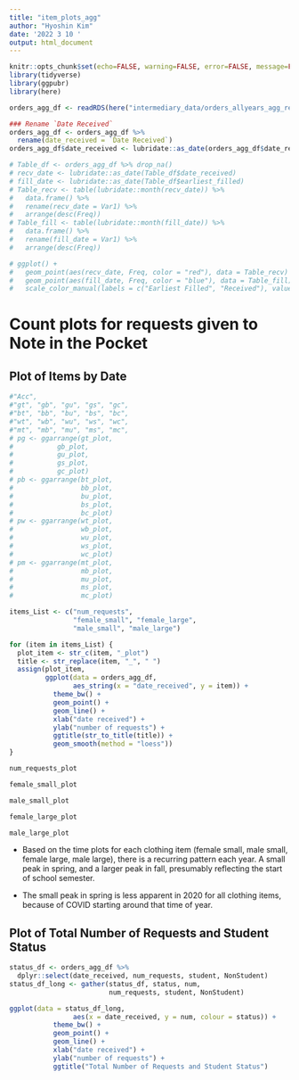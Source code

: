 ```yaml
---
title: "item_plots_agg"
author: "Hyoshin Kim"
date: '2022 3 10 '
output: html_document
---
```


```r
knitr::opts_chunk$set(echo=FALSE, warning=FALSE, error=FALSE, message=FALSE)
library(tidyverse)
library(ggpubr)
library(here)
```

<!-- # Read in cleaned, aggregated data -->

```r
orders_agg_df <- readRDS(here("intermediary_data/orders_allyears_agg_received.rds"))
```

```r
### Rename `Date Received`
orders_agg_df <- orders_agg_df %>%
  rename(date_received = `Date Received`)
orders_agg_df$date_received <- lubridate::as_date(orders_agg_df$date_received)
```

<!-- # Months with the most requests received, requests filled. -->

```r
# Table_df <- orders_agg_df %>% drop_na()
# recv_date <- lubridate::as_date(Table_df$date_received)
# fill_date <- lubridate::as_date(Table_df$earliest_filled)
# Table_recv <- table(lubridate::month(recv_date)) %>% 
#   data.frame() %>% 
#   rename(recv_date = Var1) %>%
#   arrange(desc(Freq)) 
# Table_fill <- table(lubridate::month(fill_date)) %>% 
#   data.frame() %>% 
#   rename(fill_date = Var1) %>%
#   arrange(desc(Freq)) 
```

```r
# ggplot() +
#   geom_point(aes(recv_date, Freq, color = "red"), data = Table_recv) +
#   geom_point(aes(fill_date, Freq, color = "blue"), data = Table_fill) +
#   scale_color_manual(labels = c("Earliest Filled", "Received"), values = c("blue", "red"))
```



# Count plots for requests given to Note in the Pocket

## Plot of Items by Date

```r
#"Acc",
#"gt", "gb", "gu", "gs", "gc",
#"bt", "bb", "bu", "bs", "bc",
#"wt", "wb", "wu", "ws", "wc",
#"mt", "mb", "mu", "ms", "mc",
# pg <- ggarrange(gt_plot,
#           gb_plot,
#           gu_plot,
#           gs_plot,
#           gc_plot)
# pb <- ggarrange(bt_plot,
#                 bb_plot,
#                 bu_plot,
#                 bs_plot,
#                 bc_plot)
# pw <- ggarrange(wt_plot,
#                 wb_plot,
#                 wu_plot,
#                 ws_plot,
#                 wc_plot)
# pm <- ggarrange(mt_plot,
#                 mb_plot,
#                 mu_plot,
#                 ms_plot,
#                 mc_plot)
```

```r
items_List <- c("num_requests",
                "female_small", "female_large",
                "male_small", "male_large")

for (item in items_List) {
  plot_item <- str_c(item, "_plot")
  title <- str_replace(item, "_", " ")
  assign(plot_item, 
         ggplot(data = orders_agg_df,
                aes_string(x = "date_received", y = item)) +
           theme_bw() +
           geom_point() +
           geom_line() +
           xlab("date received") +
           ylab("number of requests") +
           ggtitle(str_to_title(title)) +
           geom_smooth(method = "loess"))
}
```

```r
num_requests_plot
```

```r
female_small_plot
```

```r
male_small_plot
```

```r
female_large_plot
```

```r
male_large_plot
```


- Based on the time plots for each clothing item (female small, male small, female large, male large), there is a recurring pattern each year. A small peak in spring, and a larger peak in fall, presumably reflecting the start of school semester. 

- The small peak in spring is less apparent in 2020 for all clothing items, because of COVID starting around that time of year. 

## Plot of Total Number of Requests and Student Status

```r
status_df <- orders_agg_df %>%
  dplyr::select(date_received, num_requests, student, NonStudent)
status_df_long <- gather(status_df, status, num, 
                         num_requests, student, NonStudent)

ggplot(data = status_df_long,
                aes(x = date_received, y = num, colour = status)) +
           theme_bw() +
           geom_point() +
           geom_line() +
           xlab("date received") +
           ylab("number of requests") +
           ggtitle("Total Number of Requests and Student Status")
```
<!-- # Plot of  -->


